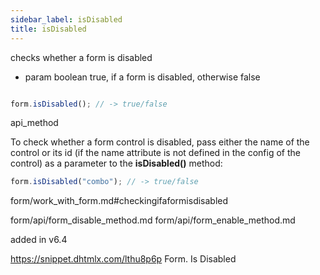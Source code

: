 ```yaml
---
sidebar_label: isDisabled
title: isDisabled
---
```



          


<Short>
 checks whether a form is disabled




</Short>



- param	boolean     true, if a form is disabled, otherwise false


~~~js

form.isDisabled(); // -> true/false


~~~
 api_method

<Descr>

To check whether a form control is disabled, pass either the name of the control or its id (if the name attribute is not defined in the config of the control) as a parameter to the <strong>isDisabled()</strong> method:

~~~js
form.isDisabled("combo"); // -> true/false
~~~


</Descr>


 form/work_with_form.md#checkingifaformisdisabled

 form/api/form_disable_method.md
form/api/form_enable_method.md

 added in v6.4

 https://snippet.dhtmlx.com/lthu8p6p	Form. Is Disabled
